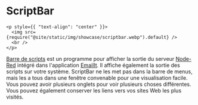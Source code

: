 # ScriptBar

```mdx-code-block
<p style={{ "text-align": "center" }}>
  <img src={require("@site/static/img/showcase/scriptbar.webp").default} />
  <br />
</p>
```

[Barre de scripts](https://GitHub.com/raguay/ScriptBarApp) est un programme pour afficher la sortie du serveur [Node-Red](https://nodered.org) intégré dans l'application [EmailIt](https://GitHub.com/raguay/EmailIt). Il affiche également la sortie des scripts sur votre système. ScriptBar ne les met pas dans la barre de menus, mais les a tous dans une fenêtre convenable pour une visualisation facile. Vous pouvez avoir plusieurs onglets pour voir plusieurs choses différentes. Vous pouvez également conserver les liens vers vos sites Web les plus visités.
